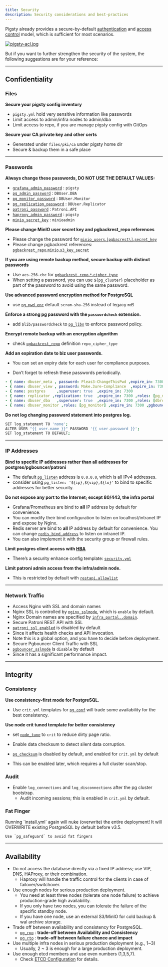 ```yaml
---
title: Security
description: Security considerations and best-practices
---
```



Pigsty already provides a secure-by-default [authentication](https://pigsty.io/docs/pgsql/hba/) and [access control](https://pigsty.io/docs/pgsql/acl/) model, which is sufficient for most scenarios.

[![pigsty-acl.jpg](https://pigsty.io/img/pigsty/acl.jpg)](https://pigsty.io/docs/pgsql/acl/)

But if you want to further strengthen the security of the system, the following suggestions are for your reference:

------

## Confidentiality

### Files

**Secure your pigsty config inventory**

- `pigsty.yml` hold very sensitive information like passwords
- Limit access to admin/infra nodes to admin/dba
- Limit access to repo, if you are manage pigsty config with GitOps

**Secure your CA private key and other certs**

- Generated under `files/pki/ca` under pigsty home dir
- Secure & backup them in a safe place

------

### Passwords

**Always change these passwords, DO NOT USE THE DEFAULT VALUES:**

- [`grafana_admin_password`](https://pigsty.io/docs/infra/param/#grafana_admin_password) : `pigsty`
- [`pg_admin_password`](https://pigsty.io/docs/pgsql/param/#pg_admin_password) : `DBUser.DBA`
- [`pg_monitor_password`](https://pigsty.io/docs/pgsql/param/#pg_monitor_password) : `DBUser.Monitor`
- [`pg_replication_password`](https://pigsty.io/docs/pgsql/param/#pg_replication_password) : `DBUser.Replicator`
- [`patroni_password`](https://pigsty.io/docs/pgsql/param/#patroni_password) : `Patroni.API`
- [`haproxy_admin_password`](https://pigsty.io/docs/node/param/#haproxy_admin_password) : `pigsty`
- [`minio_secret_key`](https://pigsty.io/docs/minio/param/#minio_secret_key) : `minioadmin`

**Please change MinIO user secret key and pgbackrest_repo references**

- Please change the password for [`minio_users`.`[pgbacrest\]`.`secret_key`](https://pigsty.io/docs/minio/param/#minio_users)
- Please change pgbackrest references: [`pgbackrest_repo`.`minio`.`s3_key_secret`](https://pigsty.io/docs/pgsql/param/#pgbackrest_repo)

**If you are using remote backup method, secure backup with distinct passwords**

- Use `aes-256-cbc` for [`pgbackrest_repo`.`*`.`cipher_type`](https://pigsty.io/docs/pgsql/param/#pgbackrest_repo)
- When setting a password, you can use `${pg_cluster}` placeholder as part of the password to avoid using the same password.

**Use advanced password encryption method for PostgreSQL**

- use [`pg_pwd_enc`](https://pigsty.io/docs/pgsql/param/#pg_pwd_enc) default `scram-sha-256` instead of legacy `md5`

**Enforce a strong pg password with the `passwordcheck` extension.**

- add `$lib/passwordcheck` to [`pg_libs`](https://pigsty.io/docs/pgsql/param/#pg_libs) to enforce password policy.

**Encrypt remote backup with an encryption algorithm**

- check [`pgbackrest_repo`](https://pigsty.io/docs/pgsql/param/#pgbackrest_repo) definition `repo_cipher_type`

**Add an expiration date to biz user passwords.**

- You can set an expiry date for each user for compliance purposes.

- Don’t forget to refresh these passwords periodically.

```yaml
- { name: dbuser_meta , password: Pleas3-ChangeThisPwd ,expire_in: 7300 ,pgbouncer: true ,roles: [ dbrole_admin ]    ,comment: pigsty admin user }
- { name: dbuser_view , password: Make.3ure-Compl1ance  ,expire_in: 7300 ,pgbouncer: true ,roles: [ dbrole_readonly ] ,comment: read-only viewer for meta database }
- { name: postgres     ,superuser: true  ,expire_in: 7300                        ,comment: system superuser }
- { name: replicator ,replication: true  ,expire_in: 7300 ,roles: [pg_monitor, dbrole_readonly]   ,comment: system replicator }
- { name: dbuser_dba   ,superuser: true  ,expire_in: 7300 ,roles: [dbrole_admin]  ,pgbouncer: true ,pool_mode: session, pool_connlimit: 16 , comment: pgsql admin user }
- { name: dbuser_monitor ,roles: [pg_monitor] ,expire_in: 7300 ,pgbouncer: true ,parameters: {log_min_duration_statement: 1000 } ,pool_mode: session ,pool_connlimit: 8 ,comment: pgsql monitor user }
  ```

**Do not log changing password statement into postgres log.**

```bash
SET log_statement TO 'none';
ALTER USER "{{ user.name }}" PASSWORD '{{ user.password }}';
SET log_statement TO DEFAULT;
```

------

### IP Addresses

**Bind to specific IP addresses rather than all addresses for postgres/pgbouncer/patroni**

- The default [`pg_listen`](https://pigsty.io/docs/pgsql/param/#pg_listen) address is `0.0.0.0`, which is all IPv4 addresses.
- consider using `pg_listen: '${ip},${vip},${lo}'` to bind to specific addresses for better security.

**Do not expose any port to the Internet; except 80/443, the infra portal**

- Grafana/Prometheus are bind to **all** IP address by default for convenience.
- You can modify their bind configuration to listen on localhost/intranet IP and expose by Nginx.
- Redis server are bind to **all** IP address by default for convenience. You can change [`redis_bind_address`](https://pigsty.io/docs/redis/param/#redis_bind_address) to listen on intranet IP.
- You can also implement it with the security group or firewall rules.

**Limit postgres client access with [HBA](https://pigsty.io/docs/pgsql/hba/)**

- There’s a security enhance config template: [`security.yml`](https://github.com/pgsty/pigsty/blob/main/conf/demo/security.yml)

**Limit patroni admin access from the infra/admin node.**

- This is restricted by default with [`restapi.allowlist`](https://github.com/pgsty/pigsty/blob/main/roles/pgsql/templates/oltp.yml#L109)

------

### Network Traffic

- Access Nginx with SSL and domain names
- Nginx SSL is controlled by [`nginx_sslmode`](https://pigsty.io/docs/infra/param/#haproxy_sslmode), which is `enable` by default.
- Nginx Domain names are specified by [`infra_portal..domain`](https://pigsty.io/docs/infra/param/#infra_portal).
- Secure Patroni REST API with SSL
- [`patroni_ssl_enabled`](https://pigsty.io/docs/pgsql/param/#patroni_ssl_enabled) is disabled by default
- Since it affects health checks and API invocation.
- Note this is a global option, and you have to decide before deployment.
- Secure Pgbouncer Client Traffic with SSL
- [`pgbouncer_sslmode`](https://pigsty.io/docs/pgsql/param/#pgbouncer_sslmode) is `disable` by default
- Since it has a significant performance impact.

------

## Integrity

### Consistency

**Use consistency-first mode for PostgreSQL.**

- Use `crit.yml` templates for [`pg_conf`](https://pigsty.io/docs/pgsql/param/#pg_conf) will trade some availability for the best consistency.

**Use node crit tuned template for better consistency**

- set [`node_tune`](https://pigsty.io/docs/node/param/#node_tune) to `crit` to reduce dirty page ratio.

- Enable data checksum to detect silent data corruption.
- [`pg_checksum`](https://pigsty.io/docs/pgsql/param/#pg_checksum) is disabled by default, and enabled for `crit.yml` by default
- This can be enabled later, which requires a full cluster scan/stop.


### Audit

- Enable `log_connections` and `log_disconnections` after the pg cluster bootstrap.
  - Audit incoming sessions; this is enabled in `crit.yml` by default.

### Fat Finger

<Callout title="DO NOT RE-RUN install.yml PLAYBOOK" type="error">
    Running `install.yml` again will nuke (overwrite) the entire deployment!
</Callout>

<Callout title="RE-RUN pgsql.yml WITH CAUTION" type="warn">
    It will OVERWRITE existing PostgreSQL by default before v3.5.

    Use `pg_safeguard` to avoid fat fingers
</Callout>

------

## Availability

- Do not access the database directly via a fixed IP address; use VIP, DNS, HAProxy, or their combination.
    - Haproxy will handle the traffic control for the clients in case of failover/switchover.
- Use enough nodes for serious production deployment.
    - You need at least three nodes (tolerate one node failure) to achieve production-grade high availability.
    - If you only have two nodes, you can tolerate the failure of the specific standby node.
    - If you have one node, use an external S3/MinIO for cold backup & wal archive storage.
- Trade off between availability and consistency for PostgreSQL.
    - [`pg_rpo`](https://pigsty.io/docs/pgsql/param/#pg_rpo) : **trade-off between Availability and Consistency**
    - [`pg_rto`](https://pigsty.io/docs/pgsql/param/#pg_rto) : **trade-off between failure chance and impact**
- Use multiple infra nodes in serious production deployment (e.g., 1~3)
    - Usually, 2 ~ 3 is enough for a large production deployment.
- Use enough etcd members and use even numbers (1,3,5,7).
    - Check [ETCD Configuration](https://pigsty.io/docs/etcd/config/) for details.